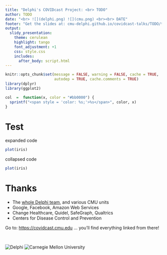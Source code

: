 ```yaml
---
title: "Delphi's COVIDcast Project: <br> TODO"
author: TODO
date: "<br> ![](delphi.png) ![](cmu.png) <br><br> DATE"
footer: "Get the slides at: cmu-delphi.github.io/covidcast-talks/TODO/talk.html"
output:
  slidy_presentation:
    theme: cerulean
    highlight: tango
    font_adjustment: +1
    css: style.css
    includes:
      after_body: script.html
---
```


```r
knitr::opts_chunk$set(message = FALSE, warning = FALSE, cache = TRUE,
                      autodep = TRUE, cache.comments = TRUE)
library(dplyr)
library(ggplot2)

col  =  function(x, color = "#bb0000") {
  sprintf("<span style = 'color: %s;'>%s</span>", color, x)
}
```

# Test

expanded code

```r
plot(iris)
```

collapsed code

```r
plot(iris)
```

# Thanks

- The [whole Delphi team](https://delphi.cmu.edu/about/team/), and various CMU units
- Google, Facebook, Amazon Web Services
- Change Healthcare, Quidel, SafeGraph, Qualtrics
- Centers for Disease Control and Prevention

Go to: <https://covidcast.cmu.edu> ... you'll find everything linked from there!

<br>

![Delphi](delphi.png) ![Carnegie Mellon University](cmu.png)